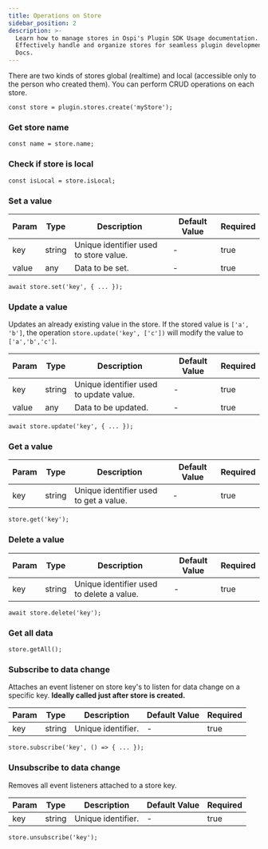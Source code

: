 ```yaml
---
title: Operations on Store
sidebar_position: 2
description: >-
  Learn how to manage stores in Ospi's Plugin SDK Usage documentation.
  Effectively handle and organize stores for seamless plugin development. Ospi
  Docs.
---
```


There are two kinds of stores global (realtime) and local (accessible only to
the person who created them). You can perform CRUD operations on each store.

```tsx
const store = plugin.stores.create('myStore');
```

### Get store name

```tsx
const name = store.name;
```

### Check if store is local

```tsx
const isLocal = store.isLocal;
```

### Set a value

| Param | Type   | Description                            | Default Value | Required |
| ----- | ------ | -------------------------------------- | ------------- | -------- |
| key   | string | Unique identifier used to store value. | -             | true     |
| value | any    | Data to be set.                        | -             | true     |

```tsx
await store.set('key', { ... });
```

### Update a value

Updates an already existing value in the store. If the stored value is
`['a', 'b']`, the operation `store.update('key', ['c'])` will modify the value
to `['a','b','c']`.

| Param | Type   | Description                             | Default Value | Required |
| ----- | ------ | --------------------------------------- | ------------- | -------- |
| key   | string | Unique identifier used to update value. | -             | true     |
| value | any    | Data to be updated.                     | -             | true     |

```tsx
await store.update('key', { ... });
```

### Get a value

| Param | Type   | Description                            | Default Value | Required |
| ----- | ------ | -------------------------------------- | ------------- | -------- |
| key   | string | Unique identifier used to get a value. | -             | true     |

```tsx
store.get('key');
```

### Delete a value

| Param | Type   | Description                               | Default Value | Required |
| ----- | ------ | ----------------------------------------- | ------------- | -------- |
| key   | string | Unique identifier used to delete a value. | -             | true     |

```tsx
await store.delete('key');
```

### Get all data

```tsx
store.getAll();
```

### Subscribe to data change

Attaches an event listener on store key's to listen for data change on a
specific key. **Ideally called just after store is created.**

| Param | Type   | Description        | Default Value | Required |
| ----- | ------ | ------------------ | ------------- | -------- |
| key   | string | Unique identifier. | -             | true     |

```tsx
store.subscribe('key', () => { ... });
```

### Unsubscribe to data change

Removes all event listeners attached to a store key.

| Param | Type   | Description        | Default Value | Required |
| ----- | ------ | ------------------ | ------------- | -------- |
| key   | string | Unique identifier. | -             | true     |

```tsx
store.unsubscribe('key');
```

<head>
  <title>Plugin SDK Operations on Store</title>
  <meta
    name="description"
    content="Learn how to manage stores in Ospi's Plugin SDK Usage documentation. Effectively handle and organize stores for seamless plugin development."
  />
</head>
